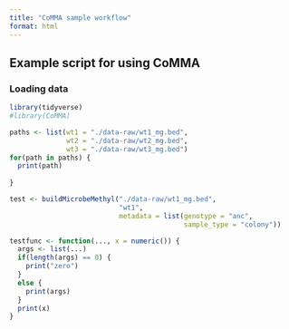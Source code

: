 ```yaml
---
title: "CoMMA sample workflow"
format: html
---
```


## Example script for using CoMMA

### Loading data

```r
library(tidyverse)
#library(CoMMA)
```

```r
paths <- list(wt1 = "./data-raw/wt1_mg.bed",
              wt2 = "./data-raw/wt2_mg.bed",
              wt3 = "./data-raw/wt3_mg.bed")
for(path in paths) {
  print(path)
  
}

test <- buildMicrobeMethyl("./data-raw/wt1_mg.bed",
                           "wt1",
                           metadata = list(genotype = "anc",
                                           sample_type = "colony"))

testfunc <- function(..., x = numeric()) {
  args <- list(...)
  if(length(args) == 0) {
    print("zero")
  }
  else {
    print(args)
  }
  print(x)
}
```


